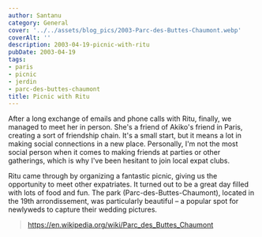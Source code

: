 ```yaml
---
author: Santanu
category: General
cover: '../../assets/blog_pics/2003-Parc-des-Buttes-Chaumont.webp'
coverAlt: ''
description: 2003-04-19-picnic-with-ritu
pubDate: 2003-04-19
tags:
- paris
- picnic
- jerdin
- parc-des-buttes-chaumont
title: Picnic with Ritu
---
```

After a long exchange of emails and phone calls with Ritu, finally, we managed to meet her in person. She's a friend of Akiko's friend in Paris, creating a sort of friendship chain. It's a small start, but it means a lot in making social connections in a new place. Personally, I'm not the most social person when it comes to making friends at parties or other gatherings, which is why I've been hesitant to join local expat clubs.

Ritu came through by organizing a fantastic picnic, giving us the opportunity to meet other expatriates. It turned out to be a great day filled with lots of food and fun. The park (Parc-des-Buttes-Chaumont), located in the 19th arrondissement, was particularly beautiful – a popular spot for newlyweds to capture their wedding pictures.

>https://en.wikipedia.org/wiki/Parc_des_Buttes_Chaumont